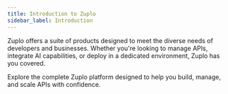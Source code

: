 ```yaml
---
title: Introduction to Zuplo
sidebar_label: Introduction
---
```



Zuplo offers a suite of products designed to meet the diverse needs of
developers and businesses. Whether you're looking to manage APIs, integrate AI
capabilities, or deploy in a dedicated environment, Zuplo has you covered.

Explore the complete Zuplo platform designed to help you build, manage, and
scale APIs with confidence.

<ProductsList />
